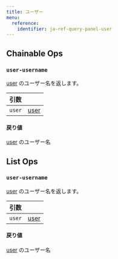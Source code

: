 ---
title: ユーザー
menu:
  reference:
    identifier: ja-ref-query-panel-user
---

## Chainable Ops
<h3 id="user-username"><code>user-username</code></h3>

[user](user) のユーザー名を返します。

| 引数 |  |
| :--- | :--- |
| `user` | [user](user) |

#### 戻り値
[user](user) のユーザー名


## List Ops
<h3 id="user-username"><code>user-username</code></h3>

[user](user) のユーザー名を返します。

| 引数 |  |
| :--- | :--- |
| `user` | [user](user) |

#### 戻り値
[user](user) のユーザー名